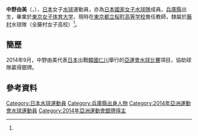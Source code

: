 {{Infobox handball biography
<!--水球運動員模版尚未建立，暫使用功能相同的手球運動員模版-->
| name                = {{lang|ja|中野 由美}}<br/>{{lang|ja|なかの ゆみ}}
| image               = 
| fullname            =
| nationality         = 
| birth_date          = {{birth_date_and_age|1986|7|1}}
| birth_place         = {{JPN}}[[兵庫縣|兵庫縣]]<ref name="profile">{{cite web|title=仁川アジア競技大会2014 ＞ 日本代表選手団 ＞ 中野 由美|url=http://www.joc.or.jp/games/asia/2014/japan/waterpolo/nakanoyumi.html|publisher=2014 JAPANESE OLYMPIC COMMITTEE|accessdate=2014-10-01|archive-date=2014-10-06|archive-url=https://web.archive.org/web/20141006155410/http://www.joc.or.jp/games/asia/2014/japan/waterpolo/nakanoyumi.html|dead-url=no}}{{ja}}</ref>
| height              = {{height|m=1.60}}<ref name="仁川亞運">{{cite web|title=Profile - NAKANO Yumi|url=http://www.incheon2014ag.org/Sports/Biographies/Athletes_Profile/?ParticCode=5103400&lang=en|publisher=2014年仁川亞運會官方網站|deadurl=yes|archiveurl=https://web.archive.org/web/20141002022257/http://www.incheon2014ag.org/Sports/Biographies/Athletes_Profile/?ParticCode=5103400&lang=en|archivedate=2014-10-02|accessdate=2014-10-01}}{{en}}</ref>
| weight              = {{weight|kg=55}}<ref name="仁川亞運"/>
| position            = 
| nickname            =
| currentclub         = [[藤村|藤村]]
| clubnumber          = 
| youthyears          = 
| youthclubs          = 
| years               = 
| clubs               = 
| nationalyears       = 
| nationalteam        = 
| nationalcaps(goals) = 
| title               =
| titleyears          =
| titleplace          =
| ntupdate            = 
| medaltable          = 
{{MedalSport | 女子[[水球|水球]]}}
{{MedalCountry | {{JPN}}}}
{{MedalCompetition | [[亞洲運動會|亞洲運動會]]}}
{{MedalSilver | [[2014年亞洲運動會|2014年 仁川]] | [[2014年亞洲運動會水球比賽|女子隊際]]}}
}}
'''中野由美'''（{{lang|en|'''NAKANO Yumi'''}}，{{bd|1986年|7月1日}}），[[日本|日本]]女子[[水球|水球]]運動員，亦為[[日本國家女子水球隊|日本國家女子水球隊]]成員。[[兵庫縣|兵庫縣]]出生，畢業於[[東京女子体育大学|東京女子体育大学]]，現時在[[東京都立桜町高等学校|東京都立桜町高等学校]]擔任教師，隸屬於[[藤村|藤村]]水球隊（全藤村女子高校）<ref name="profile"/>。

==簡歷==
2014年9月，中野由美代表[[2014年亞洲運動會日本代表團|日本]]出戰[[韓國|韓國]][[仁川|仁川]]舉行的[[2014年亞洲運動會|亞運會]][[2014年亞洲運動會水球比賽|水球比賽]]項目，協助球隊贏得銀牌。

==參考資料==
{{Reflist}}

{{2014年亞洲運動會日本國家女子水球隊}}
{{DEFAULTSORT:NAKANO Yumi}}
[[Category:日本水球運動員|Category:日本水球運動員]]
[[Category:兵庫縣出身人物|Category:兵庫縣出身人物]]
[[Category:2014年亞洲運動會水球運動員|Category:2014年亞洲運動會水球運動員]]
[[Category:2014年亞洲運動會銀牌得主|Category:2014年亞洲運動會銀牌得主]]